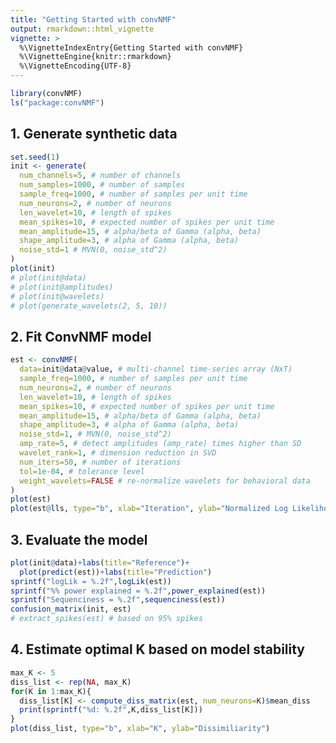 ```yaml
---
title: "Getting Started with convNMF"
output: rmarkdown::html_vignette
vignette: >
  %\VignetteIndexEntry{Getting Started with convNMF}
  %\VignetteEngine{knitr::rmarkdown}
  %\VignetteEncoding{UTF-8}
---
```


```r
library(convNMF)
ls("package:convNMF")
```

## 1. Generate synthetic data

```r
set.seed(1)
init <- generate(
  num_channels=5, # number of channels
  num_samples=1000, # number of samples
  sample_freq=1000, # number of samples per unit time
  num_neurons=2, # number of neurons
  len_wavelet=10, # length of spikes
  mean_spikes=10, # expected number of spikes per unit time
  mean_amplitude=15, # alpha/beta of Gamma (alpha, beta)
  shape_amplitude=3, # alpha of Gamma (alpha, beta)
  noise_std=1 # MVN(0, noise_std^2)
)
plot(init)
# plot(init@data)
# plot(init@amplitudes)
# plot(init@wavelets)
# plot(generate_wavelets(2, 5, 10))
```

## 2. Fit ConvNMF model

```r
est <- convNMF(
  data=init@data@value, # multi-channel time-series array (NxT)
  sample_freq=1000, # number of samples per unit time
  num_neurons=2, # number of neurons
  len_wavelet=10, # length of spikes
  mean_spikes=10, # expected number of spikes per unit time
  mean_amplitude=15, # alpha/beta of Gamma (alpha, beta)
  shape_amplitude=3, # alpha of Gamma (alpha, beta)
  noise_std=1, # MVN(0, noise_std^2)
  amp_rate=5, # detect amplitudes (amp_rate) times higher than SD
  wavelet_rank=1, # dimension reduction in SVD
  num_iters=50, # number of iterations
  tol=1e-04, # tolerance level
  weight_wavelets=FALSE # re-normalize wavelets for behavioral data
)
plot(est)
plot(est@lls, type="b", xlab="Iteration", ylab="Normalized Log Likelihood")
```

## 3. Evaluate the model

```r
plot(init@data)+labs(title="Reference")+
  plot(predict(est))+labs(title="Prediction")
sprintf("logLik = %.2f",logLik(est))
sprintf("%% power explained = %.2f",power_explained(est))
sprintf("Sequenciness = %.2f",sequenciness(est))
confusion_matrix(init, est)
# extract_spikes(est) # based on 95% spikes
```

## 4. Estimate optimal K based on model stability

```r
max_K <- 5
diss_list <- rep(NA, max_K)
for(K in 1:max_K){
  diss_list[K] <- compute_diss_matrix(est, num_neurons=K)$mean_diss
  print(sprintf("%d: %.2f",K,diss_list[K]))
}
plot(diss_list, type="b", xlab="K", ylab="Dissimiliarity")
```